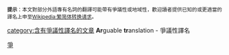 <div class="notice metadata" id="spoiler">
<small>'''提示'''：本文對部分外語專有名詞的翻譯可能帶有爭議性或地域性，歡迎讀者提供已知的或更適當的譯名上申至[[Wikipedia:繁简体转换请求]]。</small></div><includeonly>[[category:含有爭議性譯名的文章]]</includeonly><noinclude>
'''Ar'''guable '''tr'''anslation - 爭議性譯名
[[Category:頁面訊息模板|{{PAGENAME}}]]
[[Category:翻譯模板|爭]]
</noinclude>